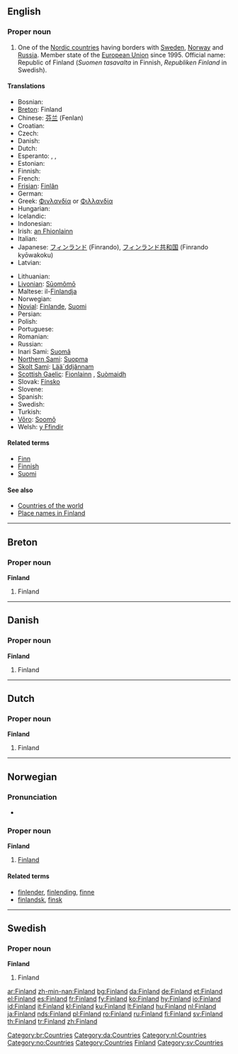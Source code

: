 ==English==

===Proper noun===
{{en-proper noun}}
{{wikipedia}}

# One of the [[Nordic countries]] having borders with [[Sweden]], [[Norway]] and [[Russia]]. Member state of the [[European Union]] since 1995. Official name: Republic of Finland (''Suomen tasavalta'' in Finnish, ''Republiken Finland'' in Swedish).

====Translations====
{{trans-top|Finland}}
* Bosnian: {{t-|bs|Finska|f}}
*[[Breton]]: Finland
*Chinese: [[芬兰]] (Fenlan)
*Croatian: {{t-|hr|Finska|f}}
* Czech: {{t-|cs|Finsko}}
* Danish: {{t+|da|Finland}}
* Dutch: {{t+|nl|Finland}}
* Esperanto: {{t-|eo|Finlando|xs=Esperanto}}, {{t-|eo|Finnlando|xs=Esperanto}}, {{t-|eo|Suomio|xs=Esperanto}}
* Estonian: {{t+|et|Soome}}
* Finnish: {{t+|fi|Suomi}}
* French: {{t+|fr|Finlande|f}}
*[[Frisian]]: [[Finlân]]
* German: {{t+|de|Finnland}}
*Greek: [[Φινλανδία]] or [[Φιλλανδία]] {{f}}
* Hungarian: {{t+|hu|Finnország}}
* Icelandic: {{t+|is|Finnland|n}}
* Indonesian: {{t-|id|Finlandia|xs=Indonesian}}
*Irish: [[an Fhionlainn]] {{f}}
* Italian: {{t+|it|Finlandia}}
*Japanese: [[フィンランド]] (Finrando), [[フィンランド共和国]] (Finrando kyōwakoku)
* Latvian: {{t+|lv|Somija|f|xs=Latvian}}
{{trans-mid}}
* Lithuanian: {{t+|lt|Suomija|xs=Lithuanian}}
*[[Livonian]]: [[Sūomõmō]]
*Maltese: il-[[Finlandja]]
* Norwegian: {{t-|no|Finland}}
*[[Novial]]: [[Finlande]], [[Suomi]]
* Persian: {{t-|fa|فنلاند|sc=FAchar|xs=Persian}}
* Polish: {{t+|pl|Finlandia}}
* Portuguese: {{t+|pt|Finlândia}}
* Romanian: {{t-|ro|Finlanda|f}}
* Russian: {{t+|ru|Финляндия|sc=Cyrl}}
*Inari Sami: [[Suomâ]]
*[[Northern Sami]]: [[Suopma]]
*[[Skolt Sami]]: [[Lääˊddjânnam]]
*[[Scottish Gaelic]]: [[Fionlainn]] {{f}}, [[Suòmaidh]] {{f}}
*Slovak: [[Fínsko]] {{n}}
* Slovene: {{t+|sl|Finska|f}}
* Spanish: {{t+|es|Finlandia}}
* Swedish: {{t+|sv|Finland}}
* Turkish: {{t+|tr|Finlandiya}}
*[[Võro]]: [[Soomõ]]
*Welsh: [[y Ffindir]] {{m}}
{{trans-bottom}}

====Related terms====
*[[Finn]]
*[[Finnish]]
*[[Suomi]]

====See also====
*[[Countries of the world]]
*[[Appendix:Place names in Finland|Place names in Finland]]

----

==Breton==

===Proper noun===
'''Finland'''

# Finland

[[Category:br:Countries]]

----

==Danish==

===Proper noun===
'''Finland'''

# Finland

[[Category:da:Countries]]

----

==Dutch==

===Proper noun===
'''Finland'''

# Finland

[[Category:nl:Countries]]

----

==Norwegian==

===Pronunciation===
*{{IPA|/fɪnlɑn/}}

===Proper noun===
'''Finland'''

# [[#English|Finland]]

====Related terms====
*[[finlender]], [[finlending]], [[finne]]
*[[finlandsk]], [[finsk]]

[[Category:no:Countries]]

----

==Swedish==

===Proper noun===
'''Finland'''

# Finland

[[Category:Countries]]
[[Category:Finland| Finland]]
[[Category:sv:Countries]]

[[ar:Finland]]
[[zh-min-nan:Finland]]
[[bg:Finland]]
[[da:Finland]]
[[de:Finland]]
[[et:Finland]]
[[el:Finland]]
[[es:Finland]]
[[fr:Finland]]
[[fy:Finland]]
[[ko:Finland]]
[[hy:Finland]]
[[io:Finland]]
[[id:Finland]]
[[it:Finland]]
[[kl:Finland]]
[[ku:Finland]]
[[lt:Finland]]
[[hu:Finland]]
[[nl:Finland]]
[[ja:Finland]]
[[nds:Finland]]
[[pl:Finland]]
[[ro:Finland]]
[[ru:Finland]]
[[fi:Finland]]
[[sv:Finland]]
[[th:Finland]]
[[tr:Finland]]
[[zh:Finland]]